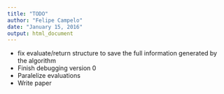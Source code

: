 ```yaml
---
title: "TODO"
author: "Felipe Campelo"
date: "January 15, 2016"
output: html_document
---
```


- fix evaluate/return structure to save the full information generated by the algorithm
- Finish debugging version 0
- Paralelize evaluations
- Write paper

